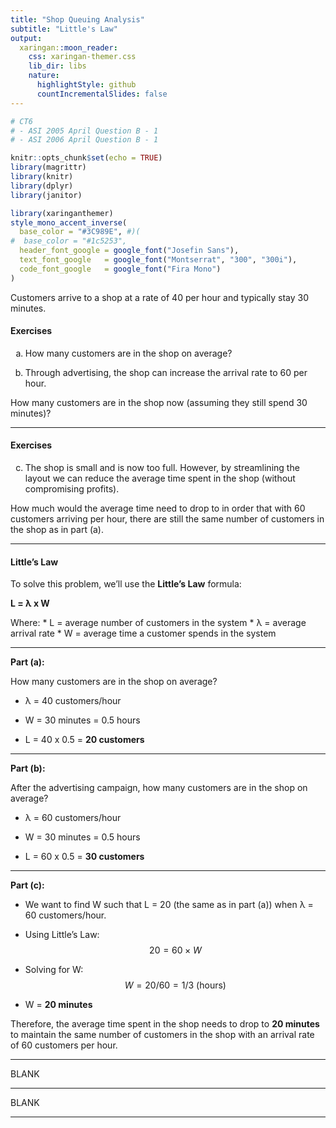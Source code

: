 ```yaml
---
title: "Shop Queuing Analysis"
subtitle: "Little's Law"
output:
  xaringan::moon_reader:
    css: xaringan-themer.css
    lib_dir: libs
    nature:
      highlightStyle: github
      countIncrementalSlides: false
---
```


```r

# CT6 
# - ASI 2005 April Question B - 1
# - ASI 2006 April Question B - 1

```

```r
knitr::opts_chunk$set(echo = TRUE)
library(magrittr)
library(knitr)
library(dplyr)
library(janitor)


```

```r
library(xaringanthemer)
style_mono_accent_inverse(
  base_color = "#3C989E", #)(
#  base_color = "#1c5253",
  header_font_google = google_font("Josefin Sans"),
  text_font_google   = google_font("Montserrat", "300", "300i"),
  code_font_google   = google_font("Fira Mono")
)
```


Customers arrive to a shop at a rate of 40 per hour and typically stay 30 minutes.

#### Exercises

(a) How many customers are in the shop on average?

(b) Through advertising, the shop can increase the arrival rate to 60 per hour.

How many customers are in the shop now (assuming they still spend 30 minutes)?

---

#### Exercises

(c) The shop is small and is now too full. However, by streamlining the layout we can reduce the average time spent in the shop (without compromising profits).

How much would the average time need to drop to in order that with 60 customers arriving per hour, there are still the same number of customers in the shop as in part (a).

---

#### **Little's Law**

To solve this problem, we'll use the **Little's Law** formula:

**L = λ x W**

Where:
* L = average number of customers in the system
* λ = average arrival rate
* W = average time a customer spends in the system

---

**Part (a):**

How many customers are in the shop on average?

* λ = 40 customers/hour

* W = 30 minutes = 0.5 hours

* L = 40 x 0.5 = **20 customers**

---

**Part (b):**

After the advertising campaign, how many customers are in the shop on average?

* λ = 60 customers/hour

* W = 30 minutes = 0.5 hours

* L = 60 x 0.5 = **30 customers**

---

**Part (c):**

* We want to find W such that L = 20 (the same as in part (a)) when λ = 60 customers/hour.

* Using Little's Law: $$20 = 60 \times W$$

* Solving for W: $$W = 20/60 = 1/3 \mbox{ (hours)}$$ 

* W = **20 minutes**

Therefore, the average time spent in the shop needs to drop to **20 minutes** to maintain the same number of customers in the shop with an arrival rate of 60 customers per hour.

---

BLANK 

---

BLANK 

---